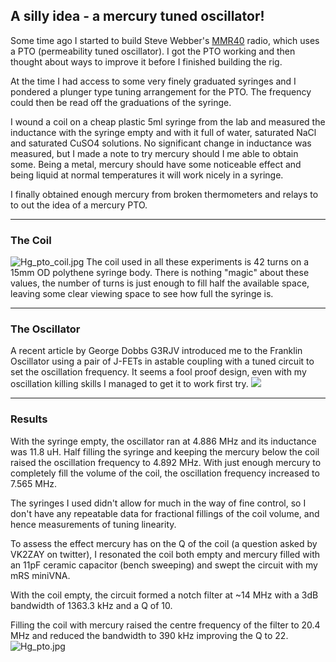 == A silly idea - a mercury tuned oscillator! ==


Some time ago I started to build Steve Webber's [http://kd1jv.qrpradio.com/ARRLHBC/ARRL_MMR40.html MMR40] radio, which uses a PTO (permeability tuned oscillator). I got the PTO working and then thought about ways to improve it before I finished building the rig.

At the time I had access to some very finely graduated syringes and I pondered a plunger type tuning arrangement for the PTO. The frequency could then be read off the graduations of the syringe. 

I wound a coil on a cheap plastic 5ml syringe from the lab and measured the inductance with the syringe empty and with it full of water, saturated NaCl and saturated CuSO4 solutions. No significant change in inductance was measured, but I made a note to try mercury should I me able to obtain some. Being a metal, mercury should have some noticeable effect and being liquid at normal temperatures it will work nicely in a syringe.

I finally obtained enough mercury from broken thermometers and relays to to out the idea of a mercury PTO.

----

===The Coil===
[[Image:Hg_pto_coil.jpg|none]]
The coil used in all these experiments is 42 turns on a 15mm OD polythene syringe body. There is nothing "magic" about these values, the number of turns is just enough to fill half the available space, leaving some clear viewing space to see how full the syringe is.

----

===The Oscillator===

A recent article by George Dobbs G3RJV introduced me to the Franklin Oscillator using a pair of J-FETs in astable coupling with a tuned circuit to set the oscillation frequency. It seems a fool proof design, even with my oscillation killing skills I managed to get it to work first try.
[[Image:Franklin-osc.png|none|]]

----

===Results===
With the syringe empty, the oscillator ran at 4.886 MHz and its inductance was 11.8 uH. Half filling the syringe and keeping the mercury below the coil raised the oscillation frequency to 4.892 MHz. With just enough mercury to completely fill the volume of the coil, the oscillation frequency increased to 7.565 MHz.

The syringes I used didn't allow for much in the way of fine control, so I don't have any repeatable data for fractional fillings of the coil volume, and hence measurements of tuning linearity.

To assess the effect mercury has on the Q of the coil (a question asked by VK2ZAY on twitter), I resonated the coil both empty and mercury filled with an 11pF ceramic capacitor (bench sweeping) and swept the circuit with my mRS miniVNA. 

With the coil empty, the circuit formed a notch filter at ~14 MHz with a 3dB bandwidth of 1363.3 kHz and a Q of 10.

Filling the coil with mercury raised the centre frequency of the filter to 20.4 MHz and reduced the bandwidth to 390 kHz improving the Q to 22.
[[Image:Hg_pto.jpg|none]]